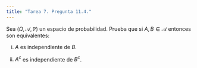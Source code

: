 ```yaml
---
title: "Tarea 7. Pregunta 11.4."
---
```


Sea $(\Omega,\mathscr{A},\mathbb{P})$ un espacio de probabilidad. Prueba que si $A,B \in \mathscr{A}$ entonces son equivalentes:

(i) $A$ es independiente de $B$.

(ii) $A^c$ es independiente de $B^c$.

